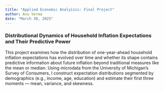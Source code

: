 ```yaml
---
title: "Applied Economic Analyisis: Final Project"
author: Anu Verma
date: "March 30, 2025"
---
```

### Distributional Dynamics of Household Inflation Expectations and Their Predictive Power

This project examines how the distribution of one-year-ahead household inflation expectations has evolved over time and whether its shape contains predictive information about future inflation beyond traditional measures like the mean or median. Using microdata from the University of Michigan’s Survey of Consumers, I construct expectation distributions segmented by demographics (e.g., income, age, education) and estimate their first three moments — mean, variance, and skewness.

